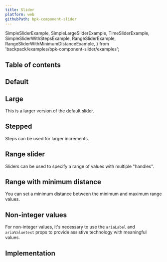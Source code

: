 ```yaml
---
title: Slider
platform: web
githubPath: bpk-component-slider
---
```



  SimpleSliderExample,
  SimpleLargeSliderExample,
  TimeSliderExample,
  SimpleSliderWithStepsExample,
  RangeSliderExample,
  RangeSliderWithMinimumDistanceExample,
} from 'backpack/examples/bpk-component-slider/examples';

## Table of contents

## Default

<PresentationBlock>
  <SimpleSliderExample />
</PresentationBlock>

## Large

This is a larger version of the default slider.

<PresentationBlock>
  <SimpleLargeSliderExample />
</PresentationBlock>

## Stepped

Steps can be used for larger increments.

<PresentationBlock>
  <SimpleSliderWithStepsExample />
</PresentationBlock>

## Range slider

Sliders can be used to specify a range of values with multiple "handles".

<PresentationBlock>
  <RangeSliderExample />
</PresentationBlock>

## Range with minimum distance

You can set a minimum distance between the minimum and maximum range values.

<PresentationBlock>
  <RangeSliderWithMinimumDistanceExample />
</PresentationBlock>

## Non-integer values

For non-integer values, it's necessary to use the `ariaLabel` and `ariaValuetext` props to provide assistive technology with meaningful values.

<PresentationBlock>
  <TimeSliderExample />
</PresentationBlock>

## Implementation

<Readme />
